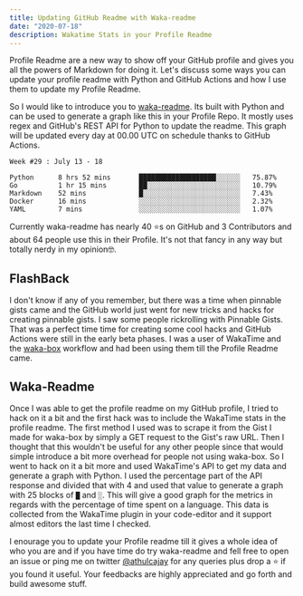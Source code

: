 ```yaml
---
title: Updating GitHub Readme with Waka-readme
date: "2020-07-18"
description: Wakatime Stats in your Profile Readme
---
```


Profile Readme are a new way to show off your GitHub profile and gives you all the powers of Markdown for doing it. Let's discuss some ways you can update your profile readme with Python and GitHub Actions and how I use them to update my Profile Readme.

So I would like to introduce you to [waka-readme](https://github.com/athul/waka-readme). Its built with Python and can be used to generate a graph like this in your Profile Repo. It mostly uses regex and GitHub's REST API for Python to update the readme. This graph will be updated every day at 00.00 UTC on schedule thanks to GitHub Actions.

```text
Week #29 : July 13 - 18

Python      8 hrs 52 mins       ███████████████████░░░░░░   75.87% 
Go          1 hr 15 mins        ██░░░░░░░░░░░░░░░░░░░░░░░   10.79% 
Markdown    52 mins             █░░░░░░░░░░░░░░░░░░░░░░░░   7.43% 
Docker      16 mins             ░░░░░░░░░░░░░░░░░░░░░░░░░   2.32% 
YAML        7 mins              ░░░░░░░░░░░░░░░░░░░░░░░░░   1.07%
```

Currently waka-readme has nearly 40 ⭐️s on GitHub and 3 Contributors and about 64 people use this in their Profile. It's not that fancy in any way but totally nerdy in my opinion🤓.
<Repo url="https://github.com/athul/waka-readme" name="waka-readme" description="Wakatime Metrics in the Readme" color="blue" lang="Python" stars="138" forks ="38"/>

## FlashBack

I don't know if any of you remember, but there was a time when pinnable gists came and the GitHub world just went for new tricks and hacks for creating pinnable gists. I saw some people rickrolling with Pinnable Gists. That was a perfect time time for creating some cool hacks and GitHub Actions were still in the early beta phases. I was a user of WakaTime and the [waka-box](https://github.com/matchai/waka-box) workflow and had been using them till the Profile Readme came.

## Waka-Readme

Once I was able to get the profile readme on my GitHub profile, I tried to hack on it a bit and the first hack was to include the WakaTime stats in the profile readme. The first method I used was to scrape it from the Gist I made for waka-box by simply a GET request to the Gist's raw URL. Then I thought that this wouldn't be useful for any other people since that would simple introduce a bit more overhead for people not using waka-box. So I went to hack on it a bit more and used WakaTime's API to get my data and generate a graph with Python. I used the percentage part of the API response and divided that with 4 and used that value to generate a graph with 25 blocks of `█` and `░`. This will give a good graph for the metrics in regards with the percentage of time spent on a language. This data is collected from the WakaTime plugin in your code-editor and it support almost editors the last time I checked.

I enourage you to update your Profile readme till it gives a whole idea of who you are and if you have time do try waka-readme and fell free to open an issue or ping me on twitter [@athulcajay](https://twitter.com/athulcajay) for any queries plus drop a ⭐️ if you found it useful. Your feedbacks are highly appreciated and go forth and build awesome stuff.

